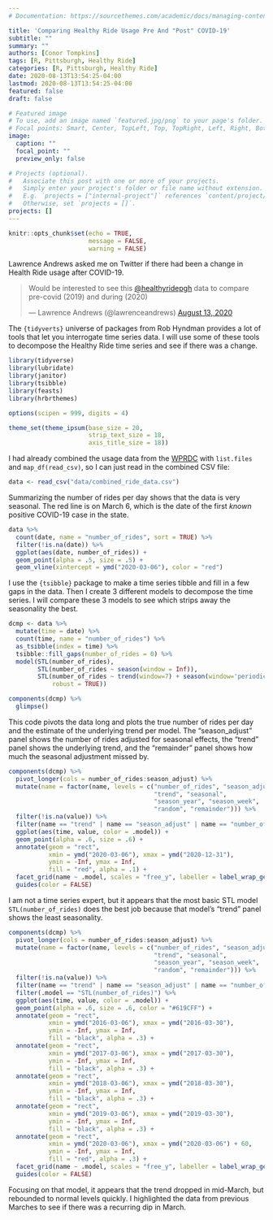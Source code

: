```yaml
---
# Documentation: https://sourcethemes.com/academic/docs/managing-content/

title: 'Comparing Healthy Ride Usage Pre And "Post" COVID-19'
subtitle: ""
summary: ""
authors: [Conor Tompkins]
tags: [R, Pittsburgh, Healthy Ride]
categories: [R, Pittsburgh, Healthy Ride]
date: 2020-08-13T13:54:25-04:00
lastmod: 2020-08-13T13:54:25-04:00
featured: false
draft: false

# Featured image
# To use, add an image named `featured.jpg/png` to your page's folder.
# Focal points: Smart, Center, TopLeft, Top, TopRight, Left, Right, BottomLeft, Bottom, BottomRight.
image:
  caption: ""
  focal_point: ""
  preview_only: false

# Projects (optional).
#   Associate this post with one or more of your projects.
#   Simply enter your project's folder or file name without extension.
#   E.g. `projects = ["internal-project"]` references `content/project/deep-learning/index.md`.
#   Otherwise, set `projects = []`.
projects: []
---
```


```r
knitr::opts_chunk$set(echo = TRUE,
                      message = FALSE,
                      warning = FALSE)
```

Lawrence Andrews asked me on Twitter if there had been a change in Health Ride usage after COVID-19.
<blockquote class="twitter-tweet"><p lang="en" dir="ltr">Would be interested to see this <a href="https://twitter.com/healthyridepgh?ref_src=twsrc%5Etfw">@healthyridepgh</a> data to compare pre-covid (2019) and during (2020)</p>&mdash; Lawrence Andrews (@lawrenceandrews) <a href="https://twitter.com/lawrenceandrews/status/1293879786528546816?ref_src=twsrc%5Etfw">August 13, 2020</a></blockquote> <script async src="https://platform.twitter.com/widgets.js" charset="utf-8"></script> 

The `{tidyverts}` universe of packages from Rob Hyndman provides a lot of tools that let you interrogate time series data. I will use some of these tools to decompose the Healthy Ride time series and see if there was a change.
```r
library(tidyverse)
library(lubridate)
library(janitor)
library(tsibble)
library(feasts)
library(hrbrthemes)

options(scipen = 999, digits = 4)

theme_set(theme_ipsum(base_size = 20, 
                      strip_text_size = 18, 
                      axis_title_size = 18))
```

I had already combined the usage data from the [WPRDC](https://data.wprdc.org/dataset/healthyride-trip-data) with `list.files` and `map_df(read_csv)`, so I can just read in the combined CSV file:
```r
data <- read_csv("data/combined_ride_data.csv")
```

Summarizing the number of rides per day shows that the data is very seasonal. The red line is on March 6, which is the date of the first *known* positive COVID-19 case in the state.
```r
data %>% 
  count(date, name = "number_of_rides", sort = TRUE) %>% 
  filter(!is.na(date)) %>% 
  ggplot(aes(date, number_of_rides)) +
  geom_point(alpha = .5, size = .5) +
  geom_vline(xintercept = ymd("2020-03-06"), color = "red")
```
I use the `{tsibble}` package to make a time series tibble and fill in a few gaps in the data. Then I create 3 different models to decompose the time series. I will compare these 3 models to see which strips away the seasonality the best.
```r
dcmp <- data %>%
  mutate(time = date) %>% 
  count(time, name = "number_of_rides") %>% 
  as_tsibble(index = time) %>% 
  tsibble::fill_gaps(number_of_rides = 0) %>% 
  model(STL(number_of_rides),
        STL(number_of_rides ~ season(window = Inf)),
        STL(number_of_rides ~ trend(window=7) + season(window='periodic'),
            robust = TRUE))

components(dcmp) %>% 
  glimpse()
```

This code pivots the data long and plots the true number of rides per day and the estimate of the underlying trend per model. The "season_adjust" panel shows the number of rides adjusted for seasonal effects, the "trend" panel shows the underlying trend, and the "remainder" panel shows how much the seasonal adjustment missed by.
```r
components(dcmp) %>% 
  pivot_longer(cols = number_of_rides:season_adjust) %>% 
  mutate(name = factor(name, levels = c("number_of_rides", "season_adjust",
                                        "trend", "seasonal",
                                        "season_year", "season_week",
                                        "random", "remainder"))) %>% 
  filter(!is.na(value)) %>% 
  filter(name == "trend" | name == "season_adjust" | name == "number_of_rides" | name == "remainder") %>% 
  ggplot(aes(time, value, color = .model)) +
  geom_point(alpha = .6, size = .6) +
  annotate(geom = "rect", 
           xmin = ymd("2020-03-06"), xmax = ymd("2020-12-31"),
           ymin = -Inf, ymax = Inf, 
           fill = "red", alpha = .1) +
  facet_grid(name ~ .model, scales = "free_y", labeller = label_wrap_gen()) +
  guides(color = FALSE)
```

I am not a time series expert, but it appears that the most basic STL model `STL(number_of_rides)` does the best job because that model's "trend" panel shows the least seasonality.
```r
components(dcmp) %>% 
  pivot_longer(cols = number_of_rides:season_adjust) %>% 
  mutate(name = factor(name, levels = c("number_of_rides", "season_adjust",
                                        "trend", "seasonal",
                                        "season_year", "season_week",
                                        "random", "remainder"))) %>% 
  filter(!is.na(value)) %>% 
  filter(name == "trend" | name == "season_adjust" | name == "number_of_rides" | name == "remainder") %>% 
  filter(.model == "STL(number_of_rides)") %>% 
  ggplot(aes(time, value, color = .model)) +
  geom_point(alpha = .6, size = .6, color = "#619CFF") +
  annotate(geom = "rect", 
           xmin = ymd("2016-03-06"), xmax = ymd("2016-03-30"),
           ymin = -Inf, ymax = Inf, 
           fill = "black", alpha = .3) +
  annotate(geom = "rect", 
           xmin = ymd("2017-03-06"), xmax = ymd("2017-03-30"),
           ymin = -Inf, ymax = Inf, 
           fill = "black", alpha = .3) +
  annotate(geom = "rect", 
           xmin = ymd("2018-03-06"), xmax = ymd("2018-03-30"),
           ymin = -Inf, ymax = Inf, 
           fill = "black", alpha = .3) +
  annotate(geom = "rect", 
           xmin = ymd("2019-03-06"), xmax = ymd("2019-03-30"),
           ymin = -Inf, ymax = Inf, 
           fill = "black", alpha = .3) +
  annotate(geom = "rect", 
           xmin = ymd("2020-03-06"), xmax = ymd("2020-03-06") + 60,
           ymin = -Inf, ymax = Inf, 
           fill = "red", alpha = .3) +
  facet_grid(name ~ .model, scales = "free_y", labeller = label_wrap_gen()) +
  guides(color = FALSE)
```

Focusing on that model, it appears that the trend dropped in mid-March, but rebounded to normal levels quickly. I highlighted the data from previous Marches to see if there was a recurring dip in March.